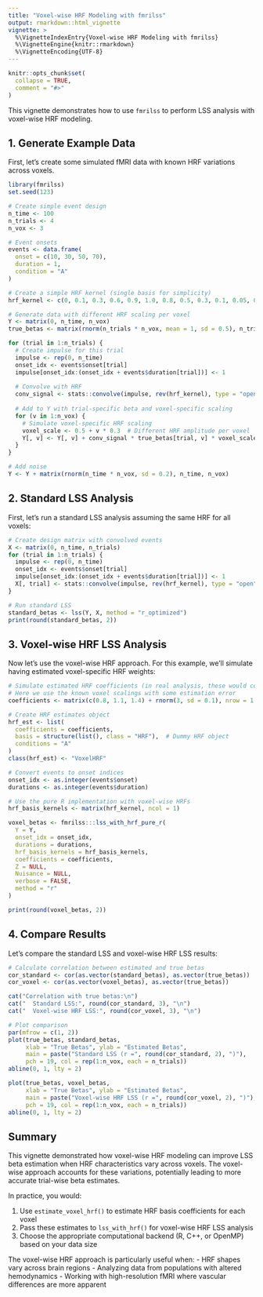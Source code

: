 ```yaml
---
title: "Voxel-wise HRF Modeling with fmrilss"
output: rmarkdown::html_vignette
vignette: >
  %\VignetteIndexEntry{Voxel-wise HRF Modeling with fmrilss}
  %\VignetteEngine{knitr::rmarkdown}
  %\VignetteEncoding{UTF-8}
---
```


```r
knitr::opts_chunk$set(
  collapse = TRUE,
  comment = "#>"
)
```

This vignette demonstrates how to use `fmrilss` to perform LSS analysis with voxel-wise HRF modeling.

## 1. Generate Example Data

First, let's create some simulated fMRI data with known HRF variations across voxels.

```r
library(fmrilss)
set.seed(123)

# Create simple event design
n_time <- 100
n_trials <- 4
n_vox <- 3

# Event onsets
events <- data.frame(
  onset = c(10, 30, 50, 70),
  duration = 1,
  condition = "A"
)

# Create a simple HRF kernel (single basis for simplicity)
hrf_kernel <- c(0, 0.1, 0.3, 0.6, 0.9, 1.0, 0.8, 0.5, 0.3, 0.1, 0.05, 0)

# Generate data with different HRF scaling per voxel
Y <- matrix(0, n_time, n_vox)
true_betas <- matrix(rnorm(n_trials * n_vox, mean = 1, sd = 0.5), n_trials, n_vox)

for (trial in 1:n_trials) {
  # Create impulse for this trial
  impulse <- rep(0, n_time)
  onset_idx <- events$onset[trial]
  impulse[onset_idx:(onset_idx + events$duration[trial])] <- 1
  
  # Convolve with HRF
  conv_signal <- stats::convolve(impulse, rev(hrf_kernel), type = "open")[1:n_time]
  
  # Add to Y with trial-specific beta and voxel-specific scaling
  for (v in 1:n_vox) {
    # Simulate voxel-specific HRF scaling
    voxel_scale <- 0.5 + v * 0.3  # Different HRF amplitude per voxel
    Y[, v] <- Y[, v] + conv_signal * true_betas[trial, v] * voxel_scale
  }
}

# Add noise
Y <- Y + matrix(rnorm(n_time * n_vox, sd = 0.2), n_time, n_vox)
```

## 2. Standard LSS Analysis

First, let's run a standard LSS analysis assuming the same HRF for all voxels:

```r
# Create design matrix with convolved events
X <- matrix(0, n_time, n_trials)
for (trial in 1:n_trials) {
  impulse <- rep(0, n_time)
  onset_idx <- events$onset[trial]
  impulse[onset_idx:(onset_idx + events$duration[trial])] <- 1
  X[, trial] <- stats::convolve(impulse, rev(hrf_kernel), type = "open")[1:n_time]
}

# Run standard LSS
standard_betas <- lss(Y, X, method = "r_optimized")
print(round(standard_betas, 2))
```

## 3. Voxel-wise HRF LSS Analysis

Now let's use the voxel-wise HRF approach. For this example, we'll simulate having estimated voxel-specific HRF weights:

```r
# Simulate estimated HRF coefficients (in real analysis, these would come from estimate_voxel_hrf)
# Here we use the known voxel scalings with some estimation error
coefficients <- matrix(c(0.8, 1.1, 1.4) + rnorm(3, sd = 0.1), nrow = 1, ncol = n_vox)

# Create HRF estimates object
hrf_est <- list(
  coefficients = coefficients,
  basis = structure(list(), class = "HRF"),  # Dummy HRF object
  conditions = "A"
)
class(hrf_est) <- "VoxelHRF"

# Convert events to onset indices
onset_idx <- as.integer(events$onset)
durations <- as.integer(events$duration)

# Use the pure R implementation with voxel-wise HRFs
hrf_basis_kernels <- matrix(hrf_kernel, ncol = 1)

voxel_betas <- fmrilss:::lss_with_hrf_pure_r(
  Y = Y,
  onset_idx = onset_idx,
  durations = durations,
  hrf_basis_kernels = hrf_basis_kernels,
  coefficients = coefficients,
  Z = NULL,
  Nuisance = NULL,
  verbose = FALSE,
  method = "r"
)

print(round(voxel_betas, 2))
```

## 4. Compare Results

Let's compare the standard LSS and voxel-wise HRF LSS results:

```r
# Calculate correlation between estimated and true betas
cor_standard <- cor(as.vector(standard_betas), as.vector(true_betas))
cor_voxel <- cor(as.vector(voxel_betas), as.vector(true_betas))

cat("Correlation with true betas:\n")
cat("  Standard LSS:", round(cor_standard, 3), "\n")
cat("  Voxel-wise HRF LSS:", round(cor_voxel, 3), "\n")

# Plot comparison
par(mfrow = c(1, 2))
plot(true_betas, standard_betas, 
     xlab = "True Betas", ylab = "Estimated Betas",
     main = paste("Standard LSS (r =", round(cor_standard, 2), ")"),
     pch = 19, col = rep(1:n_vox, each = n_trials))
abline(0, 1, lty = 2)

plot(true_betas, voxel_betas,
     xlab = "True Betas", ylab = "Estimated Betas", 
     main = paste("Voxel-wise HRF LSS (r =", round(cor_voxel, 2), ")"),
     pch = 19, col = rep(1:n_vox, each = n_trials))
abline(0, 1, lty = 2)
```

## Summary

This vignette demonstrated how voxel-wise HRF modeling can improve LSS beta estimation when HRF characteristics vary across voxels. The voxel-wise approach accounts for these variations, potentially leading to more accurate trial-wise beta estimates.

In practice, you would:

1. Use `estimate_voxel_hrf()` to estimate HRF basis coefficients for each voxel
2. Pass these estimates to `lss_with_hrf()` for voxel-wise HRF LSS analysis
3. Choose the appropriate computational backend (R, C++, or OpenMP) based on your data size

The voxel-wise HRF approach is particularly useful when:
- HRF shapes vary across brain regions
- Analyzing data from populations with altered hemodynamics
- Working with high-resolution fMRI where vascular differences are more apparent